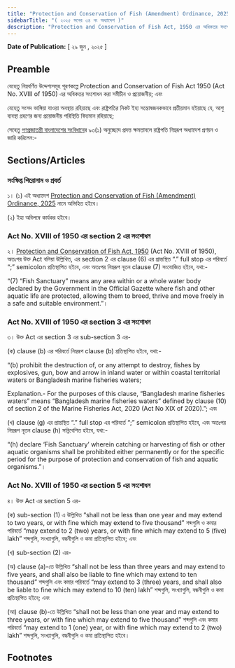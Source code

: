 ```yaml
---
title: "Protection and Conservation of Fish (Amendment) Ordinance, 2025"
sidebarTitle: "( ২০২৫ সনের ৩৪ নং অধ্যাদেশ )"
description: "Protection and Conservation of Fish Act, 1950 এর অধিকতর সংশোধনকল্পে প্রণীত অধ্যাদেশ"
---
```


**Date of Publication:** [ ২৯ জুন , ২০২৫ ]

## Preamble

যেহেতু নিম্নবর্ণিত উদ্দেশ্যসমূহ পূরণকল্পে Protection and Conservation of Fish Act 1950 (Act No. XVIII of 1950) এর অধিকতর সংশোধন করা সমীচীন ও প্রয়োজনীয়; এবং

যেহেতু সংসদ ভাঙ্গিয়া যাওয়া অবস্থায় রহিয়াছে এবং রাষ্ট্রপতির নিকট ইহা সন্তোষজনকভাবে প্রতীয়মান হইয়াছে যে, আশু ব্যবস্থা গ্রহণের জন্য প্রয়োজনীয় পরিস্থিতি বিদ্যমান রহিয়াছে;

সেহেতু [গণপ্রজাতন্ত্রী বাংলাদেশের সংবিধান](/act-957.html "গণপ্রজাতন্ত্রী বাংলাদেশের সংবিধান")ের ৯৩(১) অনুচ্ছেদে প্রদত্ত ক্ষমতাবলে রাষ্ট্রপতি নিম্নরূপ অধ্যাদেশ প্রণয়ন ও জারি করিলেন:-

## Sections/Articles

### সংক্ষিপ্ত শিরোনাম ও প্রবর্ত

১। (১) এই অধ্যাদেশ [Protection and Conservation of Fish (Amendment) Ordinance, 2025](/act-1547.html "Protection and Conservation of Fish (Amendment) Ordinance, 2025") নামে অভিহিত হইবে।

(২) ইহা অবিলম্বে কার্যকর হইবে।

### Act No. XVIII of 1950 এর section 2 এর সংশোধন

২। [Protection and Conservation of Fish Act, 1950](/act-233.html "Protection and Conservation of Fish Act, 1950 ") (Act No. XVIII of 1950), অতঃপর উক্ত Act বলিয়া উল্লিখিত, এর section 2 এর clause (6) এর প্রান্তস্থিত “.” full stop এর পরিবর্তে “;” semicolon প্রতিস্থাপিত হইবে, এবং অতঃপর নিম্নরূপ নূতন clause (7) সংযোজিত হইবে, যথা:-

“(7) “Fish Sanctuary” means any area within or a whole water body declared by the Government in the Official Gazette where fish and other aquatic life are protected, allowing them to breed, thrive and move freely in a safe and suitable environment.”।

### Act No. XVIII of 1950 এর section 3 এর সংশোধন

৩। উক্ত Act এর section 3 এর sub-section 3 এর-

(ক) clause (b) এর পরিবর্তে নিম্নরূপ clause (b) প্রতিস্থাপিত হইবে, যথা:-

“(b) prohibit the destruction of, or any attempt to destroy, fishes by explosives, gun, bow and arrow in inland water or within coastal territorial waters or Bangladesh marine fisheries waters;

Explanation.- For the purposes of this clause, “Bangladesh marine fisheries waters” means “Bangladesh marine fisheries waters” defined by clause (10) of section 2 of the Marine Fisheries Act, 2020 (Act No XIX of 2020).”; এবং

(খ) clause (g) এর প্রান্তস্থিত “.” full stop এর পরিবর্তে “;” semicolon প্রতিস্থাপিত হইবে, এবং অতঃপর নিম্নরূপ নূতন clause (h) সন্নিবেশিত হইবে, যথা:-

“(h) declare ‘Fish Sanctuary’ wherein catching or harvesting of fish or other aquatic organisms shall be prohibited either permanently or for the specific period for the purpose of protection and conservation of fish and aquatic organisms.”।

### Act No. XVIII of 1950 এর section 5 এর সংশোধন

৪। উক্ত Act এর section 5 এর-

(ক) sub-section (1) এ উল্লিখিত “shall not be less than one year and may extend to two years, or with fine which may extend to five thousand” শব্দগুলি ও কমার পরিবর্তে “may extend to 2 (two) years, or with fine which may extend to 5 (five) lakh” শব্দগুলি, সংখ্যাগুলি, বন্ধনীগুলি ও কমা প্রতিস্থাপিত হইবে; এবং

(খ) sub-section (2) এর-

(অ) clause (a)-তে উল্লিখিত “shall not be less than three years and may extend to five years, and shall also be liable to fine which may extend to ten thousand” শব্দগুলি এবং কমার পরিবর্তে “may extend to 3 (three) years, and shall also be liable to fine which may extend to 10 (ten) lakh” শব্দগুলি, সংখ্যাগুলি, বন্ধনীগুলি ও কমা প্রতিস্থাপিত হইবে; এবং

(আ) clause (b)-তে উল্লিখিত “shall not be less than one year and may extend to three years, or with fine which may extend to five thousand” শব্দগুলি এবং কমার পরিবর্তে “may extend to 1 (one) year, or with fine which may extend to 2 (two) lakh” শব্দগুলি, সংখ্যাগুলি, বন্ধনীগুলি ও কমা প্রতিস্থাপিত হইবে।

## Footnotes
